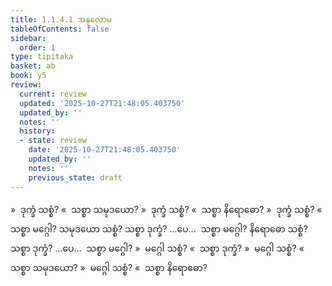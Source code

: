 ```yaml
---
title: 1.1.4.1 အနုလောမ
tableOfContents: false
sidebar:
  order: 1
type: tipitaka
basket: ab
book: y5
review:
  current: review
  updated: '2025-10-27T21:48:05.403750'
  updated_by: ''
  notes: ''
  history:
  - state: review
    date: '2025-10-27T21:48:05.403750'
    updated_by: ''
    notes: ''
    previous_state: draft
---
```



<ReviewStatus review={frontmatter.review} showDetails={true} />

<HypothesisAnnotation frontmatter={frontmatter} />

<DynamicBreadcrumb />

<Division number="8" book="y5" e="ch" v="33" p="207">

<Paragraph number="83" book="y5">
»  ဒုက္ခံ သစ္စံ?
</Paragraph>

<Paragraph number="84" book="y5">
«  သစ္စာ သမုဒယော?
</Paragraph>

<Paragraph number="85" book="y5">
»  ဒုက္ခံ သစ္စံ?
</Paragraph>

<Paragraph number="86" book="y5">
«  သစ္စာ နိရောဓော?
</Paragraph>

<Paragraph number="87" book="y5">
»  ဒုက္ခံ သစ္စံ?
</Paragraph>

<Paragraph number="88" book="y5">
«  သစ္စာ မဂ္ဂေါ?
</Paragraph>

<Paragraph number="89" book="y5">
သမုဒယော သစ္စံ?
</Paragraph>

<Paragraph number="90" book="y5">
သစ္စာ ဒုက္ခံ? …ပေ…  သစ္စာ မဂ္ဂေါ?
</Paragraph>

<Paragraph number="91" book="y5">
နိရောဓော သစ္စံ?
</Paragraph>

<Paragraph number="92" book="y5">
သစ္စာ ဒုက္ခံ? …ပေ…  သစ္စာ မဂ္ဂေါ?
</Paragraph>

<Paragraph number="93" book="y5">
»  မဂ္ဂေါ သစ္စံ?
</Paragraph>

<Paragraph number="94" book="y5">
«  သစ္စာ ဒုက္ခံ?
</Paragraph>

<Paragraph number="95" book="y5">
»  မဂ္ဂေါ သစ္စံ?
</Paragraph>

<Paragraph number="96" book="y5">
«  သစ္စာ သမုဒယော?
</Paragraph>

<Paragraph number="97" book="y5">
»  မဂ္ဂေါ သစ္စံ?
</Paragraph>

<Paragraph number="98" book="y5">
«  သစ္စာ နိရောဓော?
</Paragraph>
</Division>